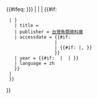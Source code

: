 <includeonly>{{#ifeq: {{{ID|{{{id|}}}}}} |
| {{Citation error|使用{{tl|FishDB}}時必須提供<tt>id</tt>參數。|nocat={{{template doc demo|}}}}}
| {{#if: {{{taxon|}}}
  | {{cite web
    | url = http://fishdb.sinica.edu.tw/chi/species.php?id={{{ID|{{{id|}}}}}}
    | title = {{{taxon|}}}
    | publisher = [[台灣魚類資料庫]]
    | accessdate = {{#if: {{{accessdate|}}}
                   | {{{accessdate|}}}
                   | {{#if: {{{date|}}}|{{{date|}}},&nbsp;}}{{{year|}}}
                   }}
    | year = {{#if: {{{year|}}} | {{{year|}}} | }}
    | language = zh
    }}{{zh-hant}}
  | 
  }}
}}</includeonly><noinclude>
</noinclude>